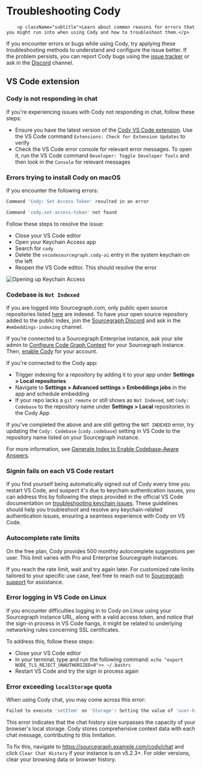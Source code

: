 # Troubleshooting Cody

        <p className="subtitle">Learn about common reasons for errors that you might run into when using Cody and how to troubleshoot them.</p>

If you encounter errors or bugs while using Cody, try applying these troubleshooting methods to understand and configure the issue better. If the problem persists, you can report Cody bugs using the [issue tracker](https://github.com/sourcegraph/cody/issues) or ask in the [Discord](https://discord.gg/s2qDtYGnAE) channel.

## VS Code extension

### Cody is not responding in chat

If you're experiencing issues with Cody not responding in chat, follow these steps:

- Ensure you have the latest version of the [Cody VS Code extension](https://marketplace.visualstudio.com/items?itemName=sourcegraph.cody-ai). Use the VS Code command `Extensions: Check for Extension Updates` to verify
- Check the VS Code error console for relevant error messages. To open it, run the VS Code command `Developer: Toggle Developer Tools` and then look in the `Console` for relevant messages

### Errors trying to install Cody on macOS

If you encounter the following errors:

```bash
Command 'Cody: Set Access Token' resulted in an error

Command 'cody.set-access-token' not found
```

Follow these steps to resolve the issue:

- Close your VS Code editor
- Open your Keychain Access app
- Search for `cody`
- Delete the `vscodesourcegraph.cody-ai` entry in the system keychain on the left
- Reopen the VS Code editor. This should resolve the error

![Opening up Keychain Access](https://storage.googleapis.com/sourcegraph-assets/blog/cody-docs-troubleshooting-keychain-access.png)

### Codebase is `Not Indexed`

If you are logged into Sourcegraph.com, only public open source repositories listed [here](embedded-repos.md) are indexed. To have your open source repository added to the public index, join the [Sourcegraph Discord](https://discord.gg/8wJF5EdAyA) and ask in the `#embeddings-indexing` channel.

If you’re connected to a Sourcegraph Enterprise instance, ask your site admin to [Configure Code Graph Context](core-concepts/code-graph.md) for your Sourcegraph instance. Then, [enable Cody](overview/enable-cody-enterprise.md) for your account.

If you're connected to the Cody app:

- Trigger indexing for a repository by adding it to your app under **Settings > Local repositories**
- Navigate to **Settings > Advanced settings > Embeddings jobs** in the app and schedule embedding
- If your repo lacks a `git remote` or still shows as `Not Indexed`, set `Cody: Codebase` to the repository name under **Settings > Local** repositories in the Cody App

If you've completed the above and are still getting the `NOT INDEXED` error, try updating the `Cody: Codebase` (`cody.codebase`) setting in VS Code to the repository name listed on your Sourcegraph instance.

For more information, see [Generate Index to Enable Codebase-Aware Answers](core-concepts/embeddings/embedding-index.md).

### Signin fails on each VS Code restart

If you find yourself being automatically signed out of Cody every time you restart VS Code, and suspect it's due to keychain authentication issues, you can address this by following the steps provided in the official VS Code documentation on [troubleshooting keychain issues](https://code.visualstudio.com/docs/editor/settings-sync#_troubleshooting-keychain-issues). These guidelines should help you troubleshoot and resolve any keychain-related authentication issues, ensuring a seamless experience with Cody on VS Code.

### Autocomplete rate limits

On the free plan, Cody provides 500 monthly autocomplete suggestions per user. This limit varies with Pro and Enterprise Sourcegraph instances.

If you reach the rate limit, wait and try again later. For customized rate limits tailored to your specific use case, feel free to reach out to <a href="https://about.sourcegraph.com/contact" target="_blank">Sourcegraph support</a> for assistance.

### Error logging in VS Code on Linux

If you encounter difficulties logging in to Cody on Linux using your Sourcegraph instance URL, along with a valid access token, and notice that the sign-in process in VS Code hangs, it might be related to underlying networking rules concerning SSL certificates.

To address this, follow these steps:

- Close your VS Code editor
- In your terminal, type and run the following command: `echo "export NODE_TLS_REJECT_UNAUTHORIZED=0">> ~/.bashrc`
- Restart VS Code and try the sign in process again

### Error exceeding `localStorage` quota

When using Cody chat, you may come across this error:

```bash
Failed to execute 'setItem' on 'Storage': Setting the value of 'user-history:$user_id' exceeded the quota.
```

This error indicates that the chat history size surpasses the capacity of your browser's local storage. Cody stores comprehensive context data with each chat message, contributing to this limitation.

To fix this, navigate to https://sourcegraph.example.com/cody/chat and click `Clear Chat History` if your instance is on v5.2.3+. For older versions, clear your browsing data or browser history.
